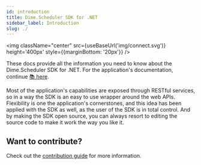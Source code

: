 ```yaml
---
id: introduction
title: Dime.Scheduler SDK for .NET 
sidebar_label: Introduction
slug: ./
---
```


<img className="center" src={useBaseUrl('img/connect.svg')} height='400px' style={{marginBottom: '20px'}} />

These docs provide all the information you need to know about the Dime.Scheduler SDK for .NET. For the application's documentation, continue [📚 here](https://docs.dimescheduler.com).


Most of the application's capabilities are exposed through RESTful services, so in a way the SDK is an easy to use wrapper around the web APIs.
Flexibility is one the application's cornerstones, and this idea has been applied with the SDK as well, as the user of the SDK is in total control. And by making the SDK open source, you can always resort to editing the source code to make it work the way you like it.

## Want to contribute?

Check out the [contribution guide](contributing) for more information.